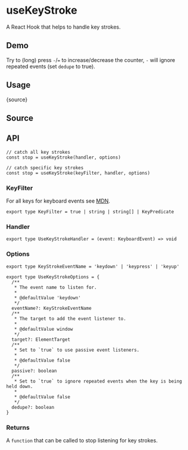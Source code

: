 # useKeyStroke


<HooksType category="Sensors" />

A React Hook that helps to handle key strokes.

## Demo

Try to (long) press `-`/`=` to increase/decrease the counter, `-` will ignore repeated events (set `dedupe` to true).


<App />

## Usage


<RawCode>{source}</RawCode>

## Source


<Source />

## API

```tsx
// catch all key strokes
const stop = useKeyStroke(handler, options)

// catch specific key strokes
const stop = useKeyStroke(keyFilter, handler, options)
```

### KeyFilter

For all keys for keyboard events see [MDN](https://developer.mozilla.org/en-US/docs/Web/API/UI_Events/Keyboard_event_key_values).

```tsx
export type KeyFilter = true | string | string[] | KeyPredicate
```

### Handler

```tsx
export type UseKeyStrokeHandler = (event: KeyboardEvent) => void
```

### Options


<Tip type="target" />

```tsx
export type KeyStrokeEventName = 'keydown' | 'keypress' | 'keyup'

export type UseKeyStrokeOptions = {
  /**
   * The event name to listen for.
   *
   * @defaultValue 'keydown'
   */
  eventName?: KeyStrokeEventName
  /**
   * The target to add the event listener to.
   *
   * @defaultValue window
   */
  target?: ElementTarget
  /**
   * Set to `true` to use passive event listeners.
   *
   * @defaultValue false
   */
  passive?: boolean
  /**
   * Set to `true` to ignore repeated events when the key is being held down.
   *
   * @defaultValue false
   */
  dedupe?: boolean
}
```

### Returns

A `function` that can be called to stop listening for key strokes.

